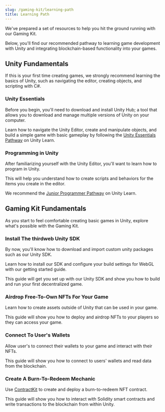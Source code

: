 ---
slug: /gaming-kit/learning-path
title: Learning Path
---


We've prepared a set of resources to help you hit the ground running with our Gaming Kit.

Below, you'll find our recommended pathway to learning game development
with Unity and integrating blockchain-based functionality into your games.

## Unity Fundamentals

If this is your first time creating games, we strongly recommend learning the basics of
Unity, such as navigating the editor, creating objects, and scripting with C#.

### Unity Essentials

Before you begin, you'll need to download and install Unity Hub;
a tool that allows you to download and manage multiple versions of Unity on your computer.

<div className="row" style={{ marginBottom: 12 }}>
  <div className="col col--12" style={{ padding: 8 }}>
    <QuickstartCard
      name="Download & install the Unity Hub and Editor"
      link="https://learn.unity.com/tutorial/install-the-unity-hub-and-editor#"
      image="/assets/icons/education.png"
    />
  </div>
</div>

Learn how to navigate the Unity Editor, create and manipulate objects, and
build a simple game with basic gameplay by following the [Unity Essentials Pathway](https://learn.unity.com/pathway/unity-essentials)
on Unity Learn.

<div className="row" style={{ marginBottom: 12 }}>
  <div className="col col--12" style={{ padding: 8 }}>
    <QuickstartCard
      name="Unity Learn: Unity Essentials Pathway"
      link="https://learn.unity.com/pathway/unity-essentials"
      image="/assets/icons/education.png"
    />
  </div>
</div>

### Programming in Unity

After familiarizing yourself with the Unity Editor, you'll want to learn how to program in Unity.

This will help you understand how to create scripts and behaviors for the items you create in the editor.

We recommend the [Junior Programmer Pathway](https://learn.unity.com/pathway/junior-programmer) on Unity Learn.

<div className="row" style={{ marginBottom: 12 }}>
  <div className="col col--12" style={{ padding: 8 }}>
    <QuickstartCard
      name="Unity Learn: Junior Programmer Pathway"
      link="https://learn.unity.com/pathway/junior-programmer"
      image="/assets/icons/education.png"
    />
  </div>
</div>

## Gaming Kit Fundamentals

As you start to feel comfortable creating basic games in Unity, explore what's possible with the Gaming Kit.

### Install The thirdweb Unity SDK

By now, you'll know how to download and import custom unity packages such as our Unity SDK.

Learn how to install our SDK and configure your build settings for WebGL with our getting started guide.

This guide will get you set up with our Unity SDK and show you how to build and run your first decentralized game.

<div className="row" style={{ marginBottom: 12 }}>
  <div className="col col--12" style={{ padding: 8 }}>
    <QuickstartCard
      name="Guide: Get Started with the Unity SDK"
      link="https://blog.thirdweb.com/guides/get-started-with-thirdwebs-unity-sdk/"
      image="/assets/icons/education.png"
    />
  </div>
</div>

### Airdrop Free-To-Own NFTs For Your Game

Learn how to create assets outside of Unity that can be used in your game.

This guide will show you how to deploy and airdrop NFTs to your players so they can access your game.

<div className="row" style={{ marginBottom: 12 }}>
  <div className="col col--12" style={{ padding: 8 }}>
    <QuickstartCard
      name="Guide: Airdrop Free-To-Own NFTs"
      link="https://blog.thirdweb.com/guides/airdrop-free-to-own-nfts-for-a-web3-game/"
      image="/assets/icons/education.png"
    />
  </div>
</div>

### Connect To User's Wallets

Allow user's to connect their wallets to your game and interact with their NFTs.

This guide will show you how to connect to users' wallets and read data from the blockchain.

<div className="row" style={{ marginBottom: 12 }}>
  <div className="col col--12" style={{ padding: 8 }}>
    <QuickstartCard
      name="Guide: Add A Connect Wallet Button"
      link="https://blog.thirdweb.com/guides/add-a-connect-wallet-button-in-a-unity-game/"
      image="/assets/icons/education.png"
    />
  </div>
</div>

### Create A Burn-To-Redeem Mechanic

Use [ContractKit](/contractkit) to create and deploy a burn-to-redeem NFT contract.

This guide will show you how to interact with Solidity smart contracts and write transactions to the blockchain from within Unity.

<div className="row" style={{ marginBottom: 12 }}>
  <div className="col col--12" style={{ padding: 8 }}>
    <QuickstartCard
      name="Guide: Create Burn-To-Redeem NFTs"
      link="https://blog.thirdweb.com/guides/sell-burn-to-redeem-nfts-in-unity/"
      image="/assets/icons/education.png"
    />
  </div>
</div>
